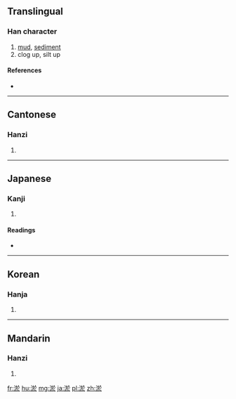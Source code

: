 ==Translingual==

===Han character===
{{Han char|rn=85|rad=水|as=08|sn=11|four=3813<sub>3</sub>|canj=水卜尸卜 (EYSY)}}

# [[mud]], [[sediment]]
# clog up, silt up

====References====
* {{Han ref|kx=0630.230|dkj=17665|dj=1033.030|hdz=31660.010|uh=6DE4|ud=28132|bh=B24A|bd=45642}}

----

==Cantonese==

===Hanzi===
{{yue-hanzi|jyut=|y=yu1}}

# {{defn|lang=yue|sort=水08}}

----

==Japanese==

===Kanji===
{{ja-kanji|grade=|rs=水08}}

# {{defn|lang=ja|sort=水08}}

====Readings====
* {{ja-readings|on=[[よ]] (yo), [[お]] (o)|kun=[[どろ]] (doro)}}

----

==Korean==

===Hanja===
{{ko-hanja|hangeul=어|eumhun=|rv=eo|mr=ŏ|y=e}}

# {{defn|lang=ko|sort=水08}}

----

==Mandarin==

===Hanzi===
{{cmn-hanzi|pin=[[yū]] ([[yu1]])|wg=yü<sup>1</sup>}}

# {{defn|lang=cmn|sort=水08}}

[[fr:淤]]
[[hu:淤]]
[[mg:淤]]
[[ja:淤]]
[[pl:淤]]
[[zh:淤]]
